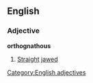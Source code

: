 ==English==
===Adjective===
'''orthognathous'''
#[[Straight]] [[jaw]]ed
[[Category:English adjectives]]
